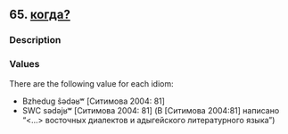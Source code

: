 ## 65. <a href =  'https://agricolamz.github.io/The_Circassian_Isoglosses_Database/65.html'>когда?</a>
### Description



### Values
There are the following value for each idiom:

* Bzhedug  ŝədəʁʷ [Ситимова 2004: 81] 
* SWC  sədəjʁʷ [Ситимова 2004: 81] (В [Ситимова 2004:81] написано "<...> восточных диалектов и адыгейского литературного языка")

